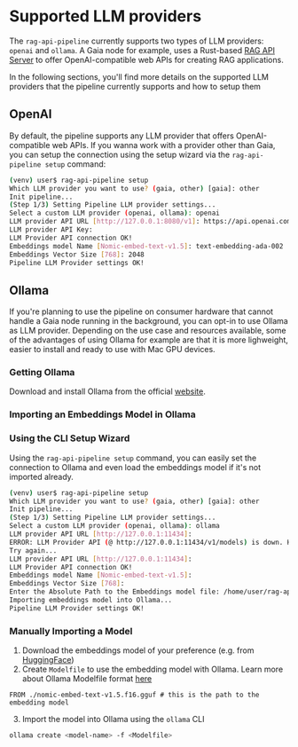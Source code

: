# Supported LLM providers

The `rag-api-pipeline` currently supports two types of LLM providers: `openai` and `ollama`. A Gaia node for example, uses a Rust-based [RAG API Server](https://github.com/LlamaEdge/rag-api-server)
to offer OpenAI-compatible web APIs for creating RAG applications.

In the following sections, you'll find more details on the supported LLM providers that the pipeline currently supports and how to setup them

## OpenAI

By default, the pipeline supports any LLM provider that offers OpenAI-compatible web APIs. If you wanna work with a provider other than Gaia,
you can setup the connection using the setup wizard via the `rag-api-pipeline setup` command:

```bash [Terminal]
(venv) user$ rag-api-pipeline setup
Which LLM provider you want to use? (gaia, other) [gaia]: other
Init pipeline...
(Step 1/3) Setting Pipeline LLM provider settings...
Select a custom LLM provider (openai, ollama): openai
LLM provider API URL [http://127.0.0.1:8080/v1]: https://api.openai.com/v1
LLM provider API Key:
LLM Provider API connection OK!
Embeddings model Name [Nomic-embed-text-v1.5]: text-embedding-ada-002
Embeddings Vector Size [768]: 2048
Pipeline LLM Provider settings OK!
```

## Ollama

If you're planning to use the pipeline on consumer hardware that cannot handle a Gaia node running in the background, you can opt-in to use Ollama
as LLM provider. Depending on the use case and resources available, some of the advantages of using Ollama for example are that it is more lighweight,
easier to install and ready to use with Mac GPU devices.

### Getting Ollama

Download and install Ollama from the official [website](https://ollama.com/download).

### Importing an Embeddings Model in Ollama

### Using the CLI Setup Wizard

Using the `rag-api-pipeline setup` command, you can easily set the connection to Ollama and even load the embeddings model if it's not imported already.

```bash [Terminal]
(venv) user$ rag-api-pipeline setup
Which LLM provider you want to use? (gaia, other) [gaia]: other
Init pipeline...
(Step 1/3) Setting Pipeline LLM provider settings...
Select a custom LLM provider (openai, ollama): ollama
LLM provider API URL [http://127.0.0.1:11434]:
ERROR: LLM Provider API (@ http://127.0.0.1:11434/v1/models) is down. HTTPConnectionPool(host='127.0.0.1', port=11434): Max retries exceeded with url: /v1/models (Caused by NewConnectionError('<urllib3.connection.HTTPConnection object at 0x1091c2490>: Failed to establish a new connection: [Errno 61] Connection refused'))
Try again...
LLM provider API URL [http://127.0.0.1:11434]:
LLM Provider API connection OK!
Embeddings model Name [Nomic-embed-text-v1.5]:
Embeddings Vector Size [768]:
Enter the Absolute Path to the Embeddings model file: /home/user/rag-api-pipeline/models/nomic-embed-text-v1.5.f16.gguf
Importing embeddings model into Ollama...
Pipeline LLM Provider settings OK!
```

### Manually Importing a Model

1. Download the embeddings model of your preference (e.g. from [HuggingFace](https://huggingface.co/gaianet/Nomic-embed-text-v1.5-Embedding-GGUF/resolve/main/nomic-embed-text-v1.5.f16.gguf))
2. Create `Modelfile` to use the embedding model with Ollama. Learn more about Ollama Modelfile format [here](https://github.com/ollama/ollama/blob/main/docs/modelfile.md)

```docker [Modelfile]
FROM ./nomic-embed-text-v1.5.f16.gguf # this is the path to the embedding model
```

3. Import the model into Ollama using the `ollama` CLI

```bash [Terminal]
ollama create <model-name> -f <Modelfile>
```
